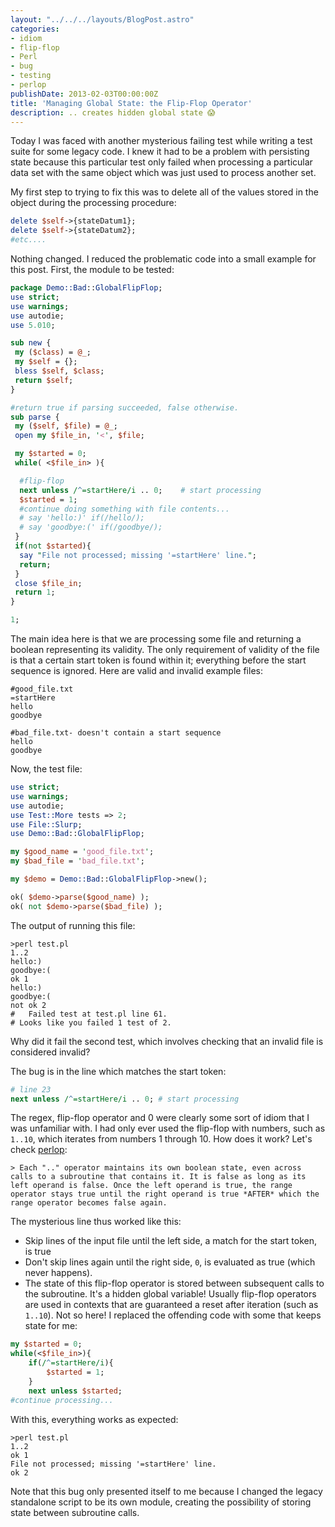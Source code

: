 ```yaml
---
layout: "../../../layouts/BlogPost.astro"
categories:
- idiom
- flip-flop
- Perl
- bug
- testing
- perlop
publishDate: 2013-02-03T00:00:00Z
title: 'Managing Global State: the Flip-Flop Operator'
description: .. creates hidden global state 😱
---
```


Today I was faced with another mysterious failing test while writing a test suite for some legacy code. I knew it had to be a problem with persisting state because this particular test only failed when processing a particular data set with the same object which was just used to process another set.

My first step to trying to fix this was to delete all of the values stored in the object during the processing procedure:

``` perl
delete $self->{stateDatum1};
delete $self->{stateDatum2};
#etc....
```

Nothing changed. I reduced the problematic code into a small example for this post. First, the module to be tested:

``` perl
package Demo::Bad::GlobalFlipFlop;
use strict;
use warnings;
use autodie;
use 5.010;

sub new {
 my ($class) = @_;
 my $self = {};
 bless $self, $class;
 return $self;
}

#return true if parsing succeeded, false otherwise.
sub parse {
 my ($self, $file) = @_;
 open my $file_in, '<', $file;

 my $started = 0;
 while( <$file_in> ){

  #flip-flop
  next unless /^=startHere/i .. 0;    # start processing
  $started = 1;
  #continue doing something with file contents...
  # say 'hello:)' if(/hello/);
  # say 'goodbye:(' if(/goodbye/);
 }
 if(not $started){
  say "File not processed; missing '=startHere' line.";
  return;
 }
 close $file_in;
 return 1;
}

1;
```

The main idea here is that we are processing some file and returning a boolean representing its validity. The only requirement of validity of the file is that a certain start token is found within it; everything before the start sequence is ignored. Here are valid and invalid example files:

```plaintext
#good_file.txt
=startHere
hello
goodbye

#bad_file.txt- doesn't contain a start sequence
hello
goodbye
```

Now, the test file:

``` perl
use strict;
use warnings;
use autodie;
use Test::More tests => 2;
use File::Slurp;
use Demo::Bad::GlobalFlipFlop;

my $good_name = 'good_file.txt';
my $bad_file = 'bad_file.txt';

my $demo = Demo::Bad::GlobalFlipFlop->new();

ok( $demo->parse($good_name) );
ok( not $demo->parse($bad_file) );
```

The output of running this file:

    >perl test.pl
    1..2
    hello:)
    goodbye:(
    ok 1
    hello:)
    goodbye:(
    not ok 2
    #   Failed test at test.pl line 61.
    # Looks like you failed 1 test of 2.

Why did it fail the second test, which involves checking that an invalid file is considered invalid?

The bug is in the line which matches the start token:

```perl
# line 23
next unless /^=startHere/i .. 0; # start processing
```

The regex, flip-flop operator and 0 were clearly some sort of idiom that I was unfamiliar with. I had only ever used the flip-flop with numbers, such as `1..10`, which iterates from numbers 1 through 10. How does it work? Let's check [perlop](http://perldoc.perl.org/perlop.html):

    > Each ".." operator maintains its own boolean state, even across calls to a subroutine that contains it. It is false as long as its left operand is false. Once the left operand is true, the range operator stays true until the right operand is true *AFTER* which the range operator becomes false again.

The mysterious line thus worked like this:

* Skip lines of the input file until the left side, a match for the start token, is true
* Don't skip lines again until the right side, `0`, is evaluated as true (which never happens).
* The state of this flip-flop operator is stored between subsequent calls to the subroutine. It's a hidden global variable! Usually flip-flop operators are used in contexts that are guaranteed a reset after iteration (such as `1..10`). Not so here! I replaced the offending code with some that keeps state for me:

``` perl
my $started = 0;
while(<$file_in>){
    if(/^=startHere/i){
        $started = 1;
    }
    next unless $started;
#continue processing...
```

With this, everything works as expected:

    >perl test.pl
    1..2
    ok 1
    File not processed; missing '=startHere' line.
    ok 2

Note that this bug only presented itself to me because I changed the legacy standalone script to be its own module, creating the possibility of storing state between subroutine calls.

